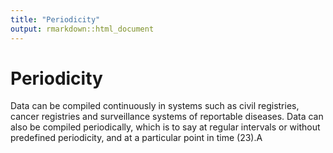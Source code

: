 ```yaml
---
title: "Periodicity"
output: rmarkdown::html_document
---
```


# Periodicity

Data can be compiled continuously in  systems such as civil  registries, cancer  registries and surveillance systems  of reportable  diseases. Data can also  be compiled  periodically, which is  to say at regular intervals or without  predefined  periodicity, and at a particular  point in time (23).A
